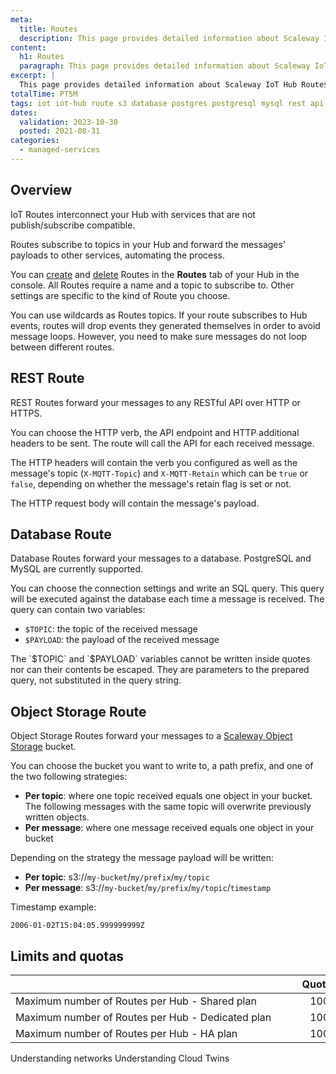 ```yaml
---
meta:
  title: Routes
  description: This page provides detailed information about Scaleway IoT Hub Routes.
content:
  h1: Routes
  paragraph: This page provides detailed information about Scaleway IoT Hub Routes.
excerpt: |
  This page provides detailed information about Scaleway IoT Hub Routes.
totalTime: PT5M
tags: iot iot-hub route s3 database postgres postgresql mysql rest api inference
dates:
  validation: 2023-10-30
  posted: 2021-08-31
categories:
  - managed-services
---
```


## Overview

IoT Routes interconnect your Hub with services that are not publish/subscribe compatible.

Routes subscribe to topics in your Hub and forward the messages' payloads to other services, automating the process.

You can [create](/managed-services/iot-hub/how-to/create-route) and [delete](/managed-services/iot-hub/how-to/delete-route) Routes in the **Routes** tab of your Hub in the console. All Routes require a name and a topic to subscribe to. Other settings are specific to the kind of Route you choose.

<Message type="tip">
  You can use wildcards as Routes topics.
</Message>

<Message type="important">
  If your route subscribes to Hub events, routes will drop events they generated themselves in order to avoid message loops. However, you need to make sure messages do not loop between different routes.
</Message>

## REST Route

REST Routes forward your messages to any RESTful API over HTTP or HTTPS.

You can choose the HTTP verb, the API endpoint and HTTP additional headers to be sent. The route will call the API for each received message.

The HTTP headers will contain the verb you configured as well as the message's topic (`X-MQTT-Topic`) and `X-MQTT-Retain` which can be `true` or `false`, depending on whether the message's retain flag is set or not.

The HTTP request body will contain the message's payload.

## Database Route

Database Routes forward your messages to a database. PostgreSQL and MySQL are currently supported.

You can choose the connection settings and write an SQL query. This query will be executed against the database each time a message is received. The query can contain two variables:

- `$TOPIC`: the topic of the received message
- `$PAYLOAD`: the payload of the received message

<Message type="note">
  The `$TOPIC` and `$PAYLOAD` variables cannot be written inside quotes nor can their contents be escaped. They are parameters to the prepared query, not substituted in the query string.
</Message>

## Object Storage Route

Object Storage Routes forward your messages to a [Scaleway Object Storage](/storage/object/quickstart/) bucket.

You can choose the bucket you want to write to, a path prefix, and one of the two following strategies:

- **Per topic**: where one topic received equals one object in your bucket. The following messages with the same topic will overwrite previously written objects.
- **Per message**: where one message received equals one object in your bucket

Depending on the strategy the message payload will be written:

- **Per topic**: s3://`my-bucket`/`my/prefix`/`my/topic`
- **Per message**: s3://`my-bucket`/`my/prefix`/`my/topic`/`timestamp`

Timestamp example: 

```
2006-01-02T15:04:05.999999999Z
```

## Limits and quotas

| &nbsp;&nbsp;&nbsp;&nbsp;&nbsp;&nbsp;&nbsp;&nbsp;&nbsp;&nbsp;&nbsp;&nbsp;&nbsp;&nbsp;&nbsp;&nbsp;&nbsp;&nbsp;&nbsp;&nbsp;&nbsp;&nbsp;&nbsp;&nbsp;&nbsp;&nbsp;&nbsp;&nbsp;&nbsp;&nbsp;&nbsp;&nbsp;&nbsp;&nbsp;&nbsp;&nbsp;&nbsp;&nbsp;&nbsp;&nbsp;&nbsp;&nbsp;&nbsp;&nbsp;&nbsp;&nbsp;&nbsp;&nbsp;&nbsp;&nbsp;&nbsp;&nbsp;&nbsp;&nbsp;&nbsp;&nbsp;&nbsp;&nbsp;&nbsp;&nbsp;&nbsp;&nbsp;&nbsp;&nbsp;&nbsp;&nbsp;&nbsp;&nbsp;&nbsp;&nbsp;&nbsp;&nbsp;&nbsp;&nbsp;&nbsp;&nbsp;&nbsp;&nbsp;&nbsp;&nbsp;&nbsp;&nbsp;&nbsp;&nbsp;&nbsp;&nbsp;&nbsp;&nbsp;&nbsp;&nbsp;&nbsp;&nbsp;&nbsp;&nbsp;&nbsp;&nbsp;&nbsp;&nbsp;&nbsp;&nbsp;&nbsp;&nbsp;&nbsp; | Quotas | Limits |
|:----------------------------------------|:------:|:------:|
| Maximum number of Routes per Hub - Shared plan    | 100 |  |
| Maximum number of Routes per Hub - Dedicated plan | 100 |  |
| Maximum number of Routes per Hub - HA plan        | 100 |  |


<Navigation title="See also">
  <PreviousButton to="/managed-services/iot-hub/reference-content/networks/">Understanding networks</PreviousButton>
  <NextButton to="/managed-services/iot-hub/reference-content/twins/">Understanding Cloud Twins</NextButton>
</Navigation>